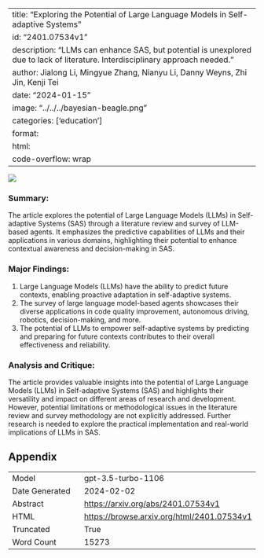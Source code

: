 
---
title: "Exploring the Potential of Large Language Models in Self-adaptive Systems"
id: "2401.07534v1"
description: "LLMs can enhance SAS, but potential is unexplored due to lack of literature. Interdisciplinary approach needed."
author: Jialong Li, Mingyue Zhang, Nianyu Li, Danny Weyns, Zhi Jin, Kenji Tei
date: "2024-01-15"
image: "../../../bayesian-beagle.png"
categories: ['education']
format:
  html:
    code-overflow: wrap
---

![](None)

### Summary:
The article explores the potential of Large Language Models (LLMs) in Self-adaptive Systems (SAS) through a literature review and survey of LLM-based agents. It emphasizes the predictive capabilities of LLMs and their applications in various domains, highlighting their potential to enhance contextual awareness and decision-making in SAS.

### Major Findings:
1. Large Language Models (LLMs) have the ability to predict future contexts, enabling proactive adaptation in self-adaptive systems.
2. The survey of large language model-based agents showcases their diverse applications in code quality improvement, autonomous driving, robotics, decision-making, and more.
3. The potential of LLMs to empower self-adaptive systems by predicting and preparing for future contexts contributes to their overall effectiveness and reliability.

### Analysis and Critique:
The article provides valuable insights into the potential of Large Language Models (LLMs) in Self-adaptive Systems (SAS) and highlights their versatility and impact on different areas of research and development. However, potential limitations or methodological issues in the literature review and survey methodology are not explicitly addressed. Further research is needed to explore the practical implementation and real-world implications of LLMs in SAS.

## Appendix

|          |          |
|----------|----------|
| Model     | gpt-3.5-turbo-1106       |
| Date Generated     | 2024-02-02       |
| Abstract | [https://arxiv.org/abs/2401.07534v1](https://arxiv.org/abs/2401.07534v1)        |
| HTML     | [https://browse.arxiv.org/html/2401.07534v1](https://browse.arxiv.org/html/2401.07534v1)       |
| Truncated       | True       |
| Word Count       | 15273       |